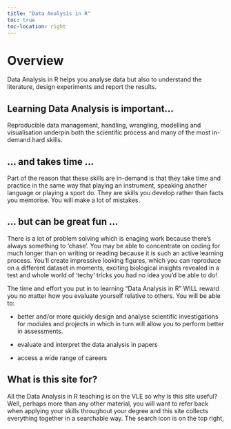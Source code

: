 ```yaml
---
title: "Data Analysis in R"
toc: true
toc-location: right
---
```


# Overview

Data Analysis in R helps you analyse data but also to understand the literature, design experiments and report the results.


## Learning Data Analysis is important...

Reproducible data management, handling, wrangling, modelling and visualisation underpin both the scientific process and many of the most in-demand hard skills. 

## ... and takes time ...

Part of the reason that these skills are in-demand is that they take time and practice in the same way that playing an instrument, speaking another language or playing a sport do. They are skills you develop rather than facts you memorise. You will make a lot of mistakes.

## ... but can be great fun ...

There is a lot of problem solving which is enaging work because there's always something to 'chase'. You may be able to concentrate on coding for much longer than on writing or reading because it is such an active learning process. You'll create impressive looking figures, which you can reproduce on a different dataset in moments, exciting biological insights revealed in a test and whole world of 'techy' tricks you had no idea you'd be able to do!

The time and effort you put in to learning "Data Analysis in R" WILL reward you no matter how you evaluate yourself relative to others. You will be able to:

-    better and/or more quickly design and analyse scientific investigations for modules and projects in which in turn will allow you to perform better in assessments.

-   evaluate and interpret the data analysis in papers

-   access a wide range of careers

## What is this site for?

All the Data Analysis in R teaching is on the VLE so why is this site useful? Well, perhaps more than any other material, you will want to refer back when applying your skills throughout your degree and this site collects everything together in a searchable way. The search icon is on the top right,